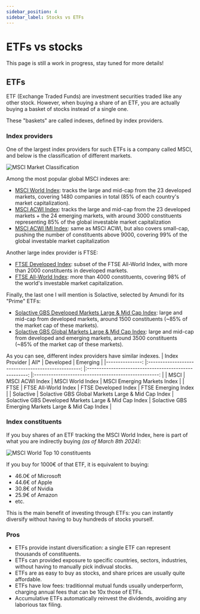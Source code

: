 ```yaml
---
sidebar_position: 4
sidebar_label: Stocks vs ETFs
---
```



# ETFs vs stocks

This page is still a work in progress, stay tuned for more details!

## ETFs

ETF (Exchange Traded Funds) are investment securities traded like any other stock.
However, when buying a share of an ETF, you are actually buying a basket of stocks instead of a single one.

These "baskets" are called indexes, defined by index providers.


### Index providers

One of the largest index providers for such ETFs is a company called MSCI, and below is the classification of different markets. 

![MSCI Market Classification](./img/msci-market-classification.svg)

Among the most popular global MSCI indexes are:
- [MSCI World Index](https://www.msci.com/documents/10199/178e6643-6ae6-47b9-82be-e1fc565ededb): tracks the large and mid-cap from the 23 developed markets, covering 1480 companies in total (85% of each country's market capitalization).
- [MSCI ACWI Index](https://www.msci.com/documents/10199/8d97d244-4685-4200-a24c-3e2942e3adeb): tracks the large and mid-cap from the 23 developed markets + the 24 emerging markets, with around 3000 constituents representing 85% of the global investable market capitalization
- [MSCI ACWI IMI Index](https://www.msci.com/documents/10199/8d97d244-4685-4200-a24c-3e2942e3adeb): same as MSCI ACWI, but also covers small-cap, pushing the number of constituents above 9000, covering 99% of the global investable market capitalization

Another large index provider is FTSE:
- [FTSE Developed Index](https://research.ftserussell.com/Analytics/Factsheets/Home/DownloadSingleIssue?issueName=AWD&IsManual=false): subset of the FTSE All-World Index, with more than 2000 constituents in developed markets.
- [FTSE All-World Index](https://research.ftserussell.com/Analytics/Factsheets/Home/DownloadSingleIssue?issueName=AWORLDS&IsManual=false): more than 4000 constituents, covering 98% of the world's investable market capitalization.

Finally, the last one I will mention is Solactive, selected by Amundi for its "Prime" ETFs:
- [Solactive GBS Developed Markets Large & Mid Cap Index](https://www.solactive.com/Indices/?index=DE000SLA41D2): large and mid-cap from developed markets, around 1500 constituents (~85% of the market cap of these markets).
- [Solactive GBS Global Markets Large & Mid Cap Index](https://www.solactive.com/Indices/?index=DE000SLA7745): large and mid-cap from developed and emerging markets, around 3500 constituents (~85% of the market cap of these markets).

As you can see, different index providers have similar indexes.
| Index Provider 	|                        All*                        	|                       Developed                      	|                       Emerging                       	|
|---------------:	|:--------------------------------------------------:	|:-----------------------------------------------------:	|:----------------------------------------------------:	|
|           MSCI 	|                   MSCI ACWI Index                  	|                    MSCI World Index                   	|              MSCI Emerging Markets Index             	|
|           FTSE 	|                FTSE All-World Index                	|                  FTSE Developed Index                 	|                  FTSE Emerging Index                 	|
|      Solactive 	| Solactive GBS Global Markets Large & Mid Cap Index 	| Solactive GBS Developed Markets Large & Mid Cap Index 	| Solactive GBS Emerging Markets Large & Mid Cap Index 	|


### Index constituents

If you buy shares of an ETF tracking the MSCI World Index, here is part of what you are indirectly buying *(as of March 8th 2024)*:

![MSCI World Top 10 constituents](./img/msci-world-top-10.png)

If you buy for 1000€ of that ETF, it is equivalent to buying:
- 46.0€ of Microsoft
- 44.6€ of Apple
- 30.8€ of Nvidia
- 25.9€ of Amazon
- etc.

This is the main benefit of investing through ETFs: you can instantly diversify without having to buy hundreds of stocks yourself.

### Pros
- ETFs provide instant diversification: a single ETF can represent thousands of constituents.
- ETFs can provided exposure to specific countries, sectors, industries, without having to manually pick indivual stocks.
- ETFs are as easy to buy as stocks, and share prices are usually quite affordable.
- ETFs have low fees: traditionnal mutual funds usually underperform, charging annual fees that can be 10x those of ETFs.
- Accumulative ETFs automatically reinvest the dividends, avoiding any laborious tax filing.

<BuyMeACoffee />
